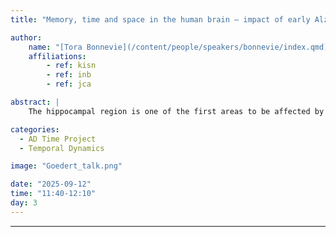 ```yaml
---
title: "Memory, time and space in the human brain – impact of early Alzheimer’s disease"

author:
    name: "[Tora Bonnevie](/content/people/speakers/bonnevie/index.qmd)"
    affiliations:
        - ref: kisn
        - ref: inb
        - ref: jca

abstract: |
    The hippocampal region is one of the first areas to be affected by Alzhimer’s pathology. Neural activity in this region underpins representation of our environmental context, including the experience of time - central elements for memory function. How does Alzheimer-related pathology impact neural activity in this region, and cause early symptoms of the disease? We approach this question by assessing episodic time in healthy humans and participants with early Alzheimer’s disease.

categories:
  - AD Time Project
  - Temporal Dynamics

image: "Goedert_talk.png"

date: "2025-09-12"
time: "11:40-12:10"
day: 3
---
```


***

<!-- <object data="/res/quarto.pdf" type="application/pdf" width="100%" height="600">
</object>  -->